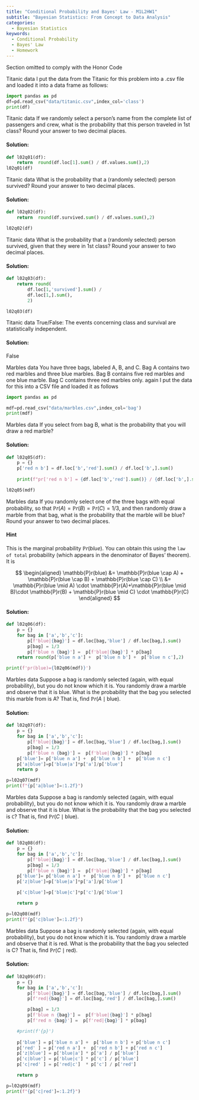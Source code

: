 ```yaml
---
title: "Conditional Probability and Bayes' Law - M1L2HW1"
subtitle: "Bayesian Statistics: From Concept to Data Analysis"
categories:
  - Bayesian Statistics
keywords:
  - Conditional Probability
  - Bayes' Law
  - Homework
---
```


::::: {.content-visible unless-profile="HC"}

::: {.callout-caution}
Section omitted to comply with the Honor Code
:::

:::::

::::: {.content-hidden unless-profile="HC"} 

\index{dataset! Titanic}
[Titanic data]{.column-margin} I put the data from the Titanic for this problem into a .csv file and loaded it into a data frame as follows:

```python
import pandas as pd
df=pd.read_csv("data/titanic.csv",index_col='class')
print(df) 
```

::: {#exr-cpb-1}
[Titanic data]{.column-margin} If we randomly select a person's name from the complete list of passengers and crew, what is the probability that this person traveled in 1st class? Round your answer to two decimal places.
:::

::: {.solution .callout-tip collapse="true"}
#### Solution:

```python
def l02q01(df):
    return  round(df.loc[1].sum() / df.values.sum(),2)
l02q01(df)
```
:::

::: {#exr-cpb-2}
[Titanic data]{.column-margin} What is the probability that a (randomly selected) person survived? Round your answer to two decimal places.
:::

::: {.solution .callout-tip collapse="true"}
#### Solution:

```python

def l02q02(df):
    return  round(df.survived.sum() / df.values.sum(),2)

l02q02(df)
```
:::

::: {#exr-cpb-3}
[Titanic data]{.column-margin} What is the probability that a (randomly selected) person survived, given that they were in 1st class? Round your answer to two decimal places.
:::

::: {.solution .callout-tip collapse="true"}
#### Solution:

```python

def l02q03(df):
    return round(
        df.loc[1,'survived'].sum() /
        df.loc[1,].sum(),
        2)

l02q03(df)
```

:::

::: {#exr-cpb-4}
[Titanic data]{.column-margin} True/False: The events concerning class and survival are statistically independent.
:::

::: {.solution .callout-tip collapse="true"}
#### Solution:

False
:::

\index{dataset!marbles}
[Marbles data]{.column-margin} You have three bags, labeled A, B, and C. Bag A contains two red marbles and three blue marbles. Bag B contains five red marbles and one blue marble. Bag C contains three red marbles only.
again I put the data for this into a CSV file and loaded it as follows

```python
import pandas as pd

mdf=pd.read_csv("data/marbles.csv",index_col='bag')
print(mdf) 
```

::: {#exr-cpb-5}
[Marbles data]{.column-margin} If you select from bag B, what is the probability that you will draw a red marble?
:::

::: {.solution .callout-tip collapse="true"}
#### Solution:

```python

def l02q05(df):
    p = {}
    p['red n b'] = df.loc['b','red'].sum() / df.loc['b',].sum()
    
    print(f"pr['red n b'] = {df.loc['b','red'].sum()} / {df.loc['b',].sum()} = {p['red n b']}")        

l02q05(mdf)
```
:::

::: {#exr-cpb-6}
[Marbles data]{.column-margin} If you randomly select one of the three bags with equal probability, so that $\mathbb{P}r(A)=\mathbb{P}r(B)=\mathbb{P}r(C)=1/3$, and then randomly draw a marble from that bag, what is the probability that the marble will be blue? Round your answer to two decimal places.
:::

::: {.callout-note collapse="true"}
#### Hint

This is the marginal probability $\mathbb{P}r(blue)$. You can obtain this using the `law of total` probability (which appears in the denominator of Bayes' theorem). It is

$$
\begin{aligned}
    \mathbb{P}r(blue) &= \mathbb{P}r(blue \cap A) + \mathbb{P}r(blue \cap B) + \mathbb{P}r(blue \cap C) 
    \\      &= \mathbb{P}r(blue \mid A) \cdot \mathbb{P}r(A)+\mathbb{P}r(blue \mid B)\cdot \mathbb{P}r(B) + \mathbb{P}r(blue \mid C) \cdot \mathbb{P}r(C)
    \end{aligned}
$$
:::

::: {.solution .callout-tip collapse="true"}
#### Solution:

```python
def l02q06(df):
    p = {}
    for bag in ['a','b','c']:
        p[f'blue|{bag}'] = df.loc[bag,'blue'] / df.loc[bag,].sum() 
        p[bag] = 1/3
        p[f'blue n {bag}'] =  p[f'blue|{bag}'] * p[bag]
    return round(p['blue n a'] +  p['blue n b'] +  p['blue n c'],2)  

print(f'pr(blue)={l02q06(mdf)}')
```

:::

::: {#exr-cpb-7}
[Marbles data]{.column-margin} Suppose a bag is randomly selected (again, with equal probability), but you do not know which it is. You randomly draw a marble and observe that it is blue. What is the probability that the bag you selected this marble from is A? That is, find $\mathbb{P}r(A\mid \text{blue})$.
:::

::: {.solution .callout-tip collapse="true"}
#### Solution:

```python
def l02q07(df):
    p = {}
    for bag in ['a','b','c']:
        p[f'blue|{bag}'] = df.loc[bag,'blue'] / df.loc[bag,].sum() 
        p[bag] = 1/3
        p[f'blue n {bag}'] =  p[f'blue|{bag}'] * p[bag]   
    p['blue']= p['blue n a'] +  p['blue n b'] +  p['blue n c'] 
    p['a|blue']=p['blue|a']*p['a']/p['blue']
    return p 

p=l02q07(mdf)
print(f"{p['a|blue']=:1.2f}")
```

:::

::: {#exr-cpb-8}
[Marbles data]{.column-margin} Suppose a bag is randomly selected (again, with equal probability), but you do not know which it is. You randomly draw a marble and observe that it is blue. What is the probability that the bag you selected is `C`? That is, find $\mathbb{P}r(C\mid \text{blue})$.
:::

::: {.solution .callout-tip collapse="true"}
#### Solution:

```python
def l02q08(df):
    p = {}
    for bag in ['a','b','c']:
        p[f'blue|{bag}'] = df.loc[bag,'blue'] / df.loc[bag,].sum() 
        p[bag] = 1/3
        p[f'blue n {bag}'] =  p[f'blue|{bag}'] * p[bag] 
    p['blue']= p['blue n a'] +  p['blue n b'] +  p['blue n c'] 
    p['z|blue']=p['blue|a']*p['a']/p['blue']

    p['c|blue']=p['blue|c']*p['c']/p['blue']

    return p 

p=l02q08(mdf)
print(f"{p['c|blue']=:1.2f}")

```
:::

::: {#exr-cpb-9}
[Marbles data]{.column-margin} Suppose a bag is randomly selected (again, with equal probability), but you do not know which it is. You randomly draw a marble and observe that it is red. What is the probability that the bag you selected is C? That is, find $\mathbb{P}r(C\mid \text{red})$.
:::

::: {.solution .callout-tip collapse="true"}
#### Solution:

```python
def l02q09(df):
    p = {}
    for bag in ['a','b','c']:
        p[f'blue|{bag}'] = df.loc[bag,'blue'] / df.loc[bag,].sum() 
        p[f'red|{bag}'] = df.loc[bag,'red'] / df.loc[bag,].sum() 

        p[bag] = 1/3
        p[f'blue n {bag}'] =  p[f'blue|{bag}'] * p[bag]
        p[f'red n {bag}'] =  p[f'red|{bag}'] * p[bag]

    #print(f'{p}')
    
    p['blue'] = p['blue n a'] +  p['blue n b'] + p['blue n c'] 
    p['red' ] = p['red n a'] +  p['red n b'] + p['red n c'] 
    p['z|blue'] = p['blue|a'] * p['a'] / p['blue']
    p['c|blue'] = p['blue|c'] * p['c'] / p['blue']
    p['c|red' ] = p['red|c']  * p['c'] / p['red']

    return p 

p=l02q09(mdf)
print(f"{p['c|red']=:1.2f}")
```
:::

:::::